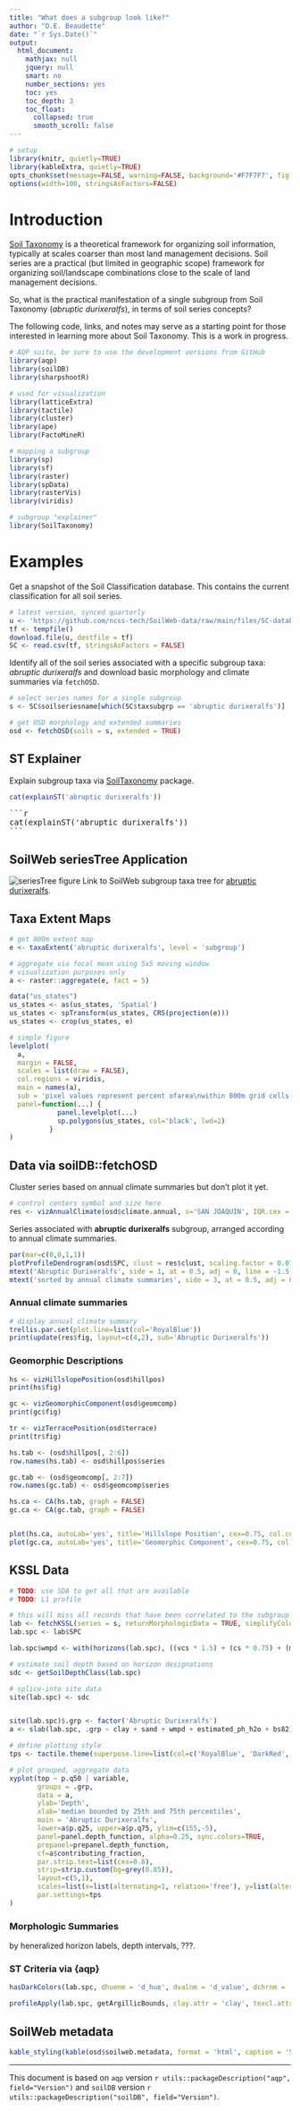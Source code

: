 ```yaml
---
title: "What does a subgroup look like?"
author: "D.E. Beaudette"
date: "`r Sys.Date()`"
output:
  html_document:
    mathjax: null
    jquery: null
    smart: no
    number_sections: yes
    toc: yes
    toc_depth: 3
    toc_float:
      collapsed: true
      smooth_scroll: false
---
```


```r
# setup
library(knitr, quietly=TRUE)
library(kableExtra, quietly=TRUE)
opts_chunk$set(message=FALSE, warning=FALSE, background='#F7F7F7', fig.align='center', fig.retina=2, dev='png', tidy=FALSE, verbose=FALSE)
options(width=100, stringsAsFactors=FALSE)
```

# Introduction

[Soil Taxonomy](https://www.nrcs.usda.gov/wps/portal/nrcs/main/soils/survey/class/taxonomy/) is a theoretical framework for organizing soil information, typically at scales coarser than most land management decisions. Soil series are a practical (but limited in geographic scope) framework for organizing soil/landscape combinations close to the scale of land management decisions.

So, what is the practical manifestation of a single subgroup from Soil Taxonomy (*abruptic durixeralfs*), in terms of soil series concepts?

The following code, links, and notes may serve as a starting point for those interested in learning more about Soil Taxonomy. This is a work in progress.
```r
# AQP suite, be sure to use the development versions from GitHub
library(aqp)
library(soilDB)
library(sharpshootR)

# used for visualization
library(latticeExtra)
library(tactile)
library(cluster)
library(ape)
library(FactoMineR)

# mapping a subgroup
library(sp)
library(sf)
library(raster)
library(spData) 
library(rasterVis)
library(viridis)

# subgroup "explainer"
library(SoilTaxonomy)
```


# Examples
Get a snapshot of the Soil Classification database. This contains the current classification for all soil series.
```r
# latest version, synced quarterly
u <- 'https://github.com/ncss-tech/SoilWeb-data/raw/main/files/SC-database.csv.gz'
tf <- tempfile()
download.file(u, destfile = tf)
SC <- read.csv(tf, stringsAsFactors = FALSE)
```

Identify all of the soil series associated with a specific subgroup taxa: *abruptic durixeralfs* and download basic morphology and climate summaries via `fetchOSD`.
```r
# select series names for a single subgroup
s <- SC$soilseriesname[which(SC$taxsubgrp == 'abruptic durixeralfs')]

# get OSD morphology and extended summaries
osd <- fetchOSD(soils = s, extended = TRUE)
```

## ST Explainer
Explain subgroup taxa via [SoilTaxonomy](https://github.com/ncss-tech/SoilTaxonomy/tree/master/R_pkg) package.
```r
cat(explainST('abruptic durixeralfs'))
```

<pre>
```r
cat(explainST('abruptic durixeralfs'))
```
</pre>


## SoilWeb seriesTree Application
![seriesTree figure](resources/seriesTree-example.png)
Link to SoilWeb subgroup taxa tree for [abruptic durixeralfs](https://casoilresource.lawr.ucdavis.edu/seriesTree/?subgroup=abruptic%20durixeralfs).


## Taxa Extent Maps

```r
# get 800m extent map
e <- taxaExtent('abruptic durixeralfs', level = 'subgroup')

# aggregate via focal mean using 5x5 moving window
# visualization purposes only
a <- raster::aggregate(e, fact = 5)

data("us_states")
us_states <- as(us_states, 'Spatial')
us_states <- spTransform(us_states, CRS(projection(e)))
us_states <- crop(us_states, e)

# simple figure
levelplot(
  a, 
  margin = FALSE, 
  scales = list(draw = FALSE), 
  col.regions = viridis, 
  main = names(a),
  sub = 'pixel values represent percent ofarea\nwithin 800m grid cells',
  panel=function(...) {
            panel.levelplot(...)
            sp.polygons(us_states, col='black', lwd=2)
          }
)
```


## Data via soilDB::fetchOSD
Cluster series based on annual climate summaries but don't plot it yet.
```r
# control centers symbol and size here
res <- vizAnnualClimate(osd$climate.annual, s='SAN JOAQUIN', IQR.cex = 1.1, cex=1.1, pch=18)
```

Series associated with **abruptic durixeralfs** subgroup, arranged according to annual climate summaries.
```r
par(mar=c(0,0,1,1))
plotProfileDendrogram(osd$SPC, clust = res$clust, scaling.factor = 0.075, width = 0.25, y.offset = 0.5)
mtext('Abruptic Durixeralfs', side = 1, at = 0.5, adj = 0, line = -1.5, font=4)
mtext('sorted by annual climate summaries', side = 3, at = 0.5, adj = 0, line = -1.5, font=3)
```

### Annual climate summaries
```r
# display annual climate summary
trellis.par.set(plot.line=list(col='RoyalBlue'))
print(update(res$fig, layout=c(4,2), sub='Abruptic Durixeralfs'))
```


### Geomorphic Descriptions
```r
hs <- vizHillslopePosition(osd$hillpos)
print(hs$fig)

gc <- vizGeomorphicComponent(osd$geomcomp)
print(gc$fig)

tr <- vizTerracePosition(osd$terrace)
print(tr$fig)
```

```r
hs.tab <- (osd$hillpos[, 2:6])
row.names(hs.tab) <- osd$hillpos$series

gc.tab <- (osd$geomcomp[, 2:7])
row.names(gc.tab) <- osd$geomcomp$series

hs.ca <- CA(hs.tab, graph = FALSE)
gc.ca <- CA(gc.tab, graph = FALSE)


plot(hs.ca, autoLab='yes', title='Hillslope Position', cex=0.75, col.col='firebrick', col.row='royalblue')
plot(gc.ca, autoLab='yes', title='Geomorphic Component', cex=0.75, col.col='firebrick', col.row='royalblue')
```


## KSSL Data
```r
# TODO: use SDA to get all that are available
# TODO: L1 profile

# this will miss all records that have been correlated to the subgroup but not series
lab <- fetchKSSL(series = s, returnMorphologicData = TRUE, simplifyColors = TRUE)
lab.spc <- lab$SPC 

lab.spc$wmpd <- with(horizons(lab.spc), ((vcs * 1.5) + (cs * 0.75) + (ms * 0.375) + (fs * 0.175) + (vfs *0.075) + (silt * 0.026) + (clay * 0.0015)) / (vcs + cs + ms + fs + vfs + silt + clay))

# estimate soil depth based on horizon designations
sdc <- getSoilDepthClass(lab.spc)

# splice-into site data
site(lab.spc) <- sdc


site(lab.spc)$.grp <- factor('Abruptic Durixeralfs')
a <- slab(lab.spc, .grp ~ clay + sand + wmpd + estimated_ph_h2o + bs82)

# define plotting style
tps <- tactile.theme(superpose.line=list(col=c('RoyalBlue', 'DarkRed', 'DarkGreen'), lwd=2))

# plot grouped, aggregate data
xyplot(top ~ p.q50 | variable, 
       groups = .grp, 
       data = a, 
       ylab='Depth',
       xlab='median bounded by 25th and 75th percentiles',
       main = 'Abruptic Durixeralfs',
       lower=a$p.q25, upper=a$p.q75, ylim=c(155,-5),
       panel=panel.depth_function, alpha=0.25, sync.colors=TRUE,
       prepanel=prepanel.depth_function,
       cf=a$contributing_fraction,
       par.strip.text=list(cex=0.8),
       strip=strip.custom(bg=grey(0.85)),
       layout=c(5,1), 
       scales=list(x=list(alternating=1, relation='free'), y=list(alternating=3)),
       par.settings=tps
)
```

### Morphologic Summaries
by heneralized horizon labels, depth intervals, ???.

### ST Criteria via {aqp}
```r
hasDarkColors(lab.spc, dhuenm = 'd_hue', dvalnm = 'd_value', dchrnm = 'd_chroma', mhuenm = 'm_hue', mvalnm = 'm_value', mchrnm = 'm_chroma')

profileApply(lab.spc, getArgillicBounds, clay.attr = 'clay', texcl.attr = 'lab_texture_class', simplify = FALSE)
```


## SoilWeb metadata
```r
kable_styling(kable(osd$soilweb.metadata, format = 'html', caption = 'SoilWeb Snapshot Metadata'), full_width = FALSE, font_size = 10)
```


----------------------------
This document is based on `aqp` version `r utils::packageDescription("aqp", field="Version")` and `soilDB` version `r utils::packageDescription("soilDB", field="Version")`.

